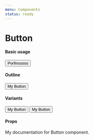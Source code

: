 ```yaml
---
menu: Components
status: ready
---
```



# Button

#### Basic usage

<Playground name="default">
  <Button>Porfinsssss</Button>
</Playground>

#### Outline

<Playground name="with outline">
  <Button outline>My Button</Button>
</Playground>

#### Variants

<Playground name="with variant">
  <React.Fragment>
    <Button variant="primary">My Button</Button>
    <Button variant="danger">My Button</Button>
  </React.Fragment>
</Playground>

#### Props

<Props of={Button} />

My documentation for Button component.